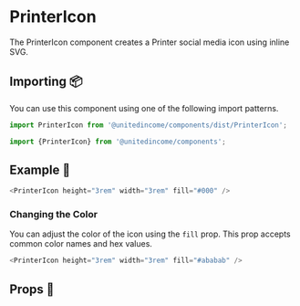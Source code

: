 
# PrinterIcon

The PrinterIcon component creates a Printer social media icon using inline SVG.

## Importing 📦

You can use this component using one of the following import patterns.

```javascript
import PrinterIcon from '@unitedincome/components/dist/PrinterIcon';
```

```javascript
import {PrinterIcon} from '@unitedincome/components';
```

## Example 🚀

<Preview>
  <PrinterIcon height="3rem" width="3rem" fill="#000" />
</Preview>

```javascript
<PrinterIcon height="3rem" width="3rem" fill="#000" />
```

### Changing the Color

You can adjust the color of the icon using the `fill` prop. This prop accepts common color names and hex values.

<Preview>
  <PrinterIcon height="3rem" width="3rem" fill="#ababab" />
</Preview>

```javascript
<PrinterIcon height="3rem" width="3rem" fill="#ababab" />
```

## Props 🔧

<Props of={PrinterIcon} />
